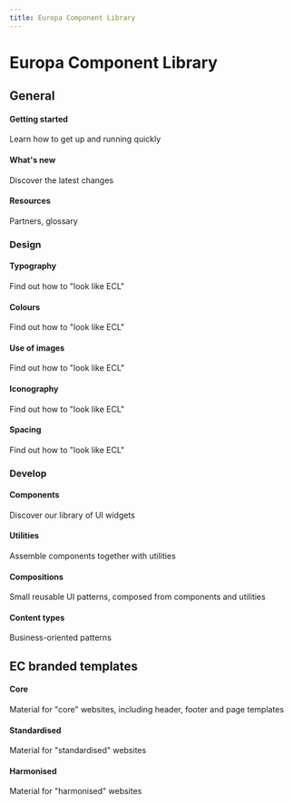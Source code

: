 ```yaml
---
title: Europa Component Library
---
```



# Europa Component Library

## General

<Row spacing="pt-l">
  <Col col="12 sm-6 lg-4" spacing="pv-m">
    <div
      style={{
        border: '1px solid #e3e3e3',
        flexGrow: 1,
        padding: '1rem',
      }}
    >
      <h4
        style={{
          font: 'normal normal 600 1.125rem/1.5rem Arial, sans-serif',
          color: '#404040',
        }}
      >
        Getting started
      </h4>
      <p>Learn how to get up and running quickly</p>
    </div>
  </Col>
  <Col col="12 sm-6 lg-4" spacing="pv-m">
    <div
      style={{
        border: '1px solid #e3e3e3',
        flexGrow: 1,
        padding: '1rem',
      }}
    >
      <h4
        style={{
          font: 'normal normal 600 1.125rem/1.5rem Arial, sans-serif',
          color: '#404040',
        }}
      >
        What's new
      </h4>
      <p>Discover the latest changes</p>
    </div>
  </Col>
  <Col col="12 sm-6 lg-4" spacing="pv-m" style={{ display: 'flex' }}>
    <div
      style={{
        border: '1px solid #e3e3e3',
        flexGrow: 1,
        padding: '1rem',
      }}
    >
      <h4
        style={{
          font: 'normal normal 600 1.125rem/1.5rem Arial, sans-serif',
          color: '#404040',
        }}
      >
        Resources
      </h4>
      <p>Partners, glossary</p>
    </div>
  </Col>
</Row>

### Design

<Row spacing="pt-l">
  <Col col="12 sm-6 lg-4" spacing="pv-m" style={{ display: 'flex' }}>
    <div
      style={{
        border: '1px solid #e3e3e3',
        flexGrow: 1,
        padding: '1rem',
      }}
    >
      <h4
        style={{
          font: 'normal normal 600 1.125rem/1.5rem Arial, sans-serif',
          color: '#404040',
        }}
      >
        Typography
      </h4>
      <p>Find out how to "look like ECL"</p>
    </div>
  </Col>
  <Col col="12 sm-6 lg-4" spacing="pv-m" style={{ display: 'flex' }}>
    <div
      style={{
        border: '1px solid #e3e3e3',
        flexGrow: 1,
        padding: '1rem',
      }}
    >
      <h4
        style={{
          font: 'normal normal 600 1.125rem/1.5rem Arial, sans-serif',
          color: '#404040',
        }}
      >
        Colours
      </h4>
      <p>Find out how to "look like ECL"</p>
    </div>
  </Col>
  <Col col="12 sm-6 lg-4" spacing="pv-m" style={{ display: 'flex' }}>
    <div
      style={{
        border: '1px solid #e3e3e3',
        flexGrow: 1,
        padding: '1rem',
      }}
    >
      <h4
        style={{
          font: 'normal normal 600 1.125rem/1.5rem Arial, sans-serif',
          color: '#404040',
        }}
      >
        Use of images
      </h4>
      <p>Find out how to "look like ECL"</p>
    </div>
  </Col>
  <Col col="12 sm-6 lg-4" spacing="pv-m" style={{ display: 'flex' }}>
    <div
      style={{
        border: '1px solid #e3e3e3',
        flexGrow: 1,
        padding: '1rem',
      }}
    >
      <h4
        style={{
          font: 'normal normal 600 1.125rem/1.5rem Arial, sans-serif',
          color: '#404040',
        }}
      >
        Iconography
      </h4>
      <p>Find out how to "look like ECL"</p>
    </div>
  </Col>
  <Col col="12 sm-6 lg-4" spacing="pv-m" style={{ display: 'flex' }}>
    <div
      style={{
        border: '1px solid #e3e3e3',
        flexGrow: 1,
        padding: '1rem',
      }}
    >
      <h4
        style={{
          font: 'normal normal 600 1.125rem/1.5rem Arial, sans-serif',
          color: '#404040',
        }}
      >
        Spacing
      </h4>
      <p>Find out how to "look like ECL"</p>
    </div>
  </Col>
</Row>

### Develop

<Row spacing="pt-l">
  <Col col="12 sm-6 lg-4" spacing="pv-m" style={{ display: 'flex' }}>
    <div
      style={{
        border: '1px solid #e3e3e3',
        flexGrow: 1,
        padding: '1rem',
      }}
    >
      <h4
        style={{
          font: 'normal normal 600 1.125rem/1.5rem Arial, sans-serif',
          color: '#404040',
        }}
      >
        Components
      </h4>
      <p>Discover our library of UI widgets</p>
    </div>
  </Col>
  <Col col="12 sm-6 lg-4" spacing="pv-m" style={{ display: 'flex' }}>
    <div
      style={{
        border: '1px solid #e3e3e3',
        flexGrow: 1,
        padding: '1rem',
      }}
    >
      <h4
        style={{
          font: 'normal normal 600 1.125rem/1.5rem Arial, sans-serif',
          color: '#404040',
        }}
      >
        Utilities
      </h4>
      <p>Assemble components together with utilities</p>
    </div>
  </Col>
  <Col col="12 sm-6 lg-4" spacing="pv-m" style={{ display: 'flex' }}>
    <div
      style={{
        border: '1px solid #e3e3e3',
        flexGrow: 1,
        padding: '1rem',
      }}
    >
      <h4
        style={{
          font: 'normal normal 600 1.125rem/1.5rem Arial, sans-serif',
          color: '#404040',
        }}
      >
        Compositions
      </h4>
      <p>Small reusable UI patterns, composed from components and utilities</p>
    </div>
  </Col>
  <Col col="12 sm-6 lg-4" spacing="pv-m">
    <div
      style={{
        border: '1px solid #e3e3e3',
        flexGrow: 1,
        padding: '1rem',
      }}
    >
      <h4
        style={{
          font: 'normal normal 600 1.125rem/1.5rem Arial, sans-serif',
          color: '#404040',
        }}
      >
        Content types
      </h4>
      <p>Business-oriented patterns</p>
    </div>
  </Col>
</Row>

## EC branded templates

<Row spacing="pv-m">
  <Col col="12 sm-6 lg-4" spacing="pv-m" style={{ display: 'flex' }}>
    <div
      style={{
        border: '1px solid #e3e3e3',
        flexGrow: 1,
        padding: '1rem',
      }}
    >
      <h4
        style={{
          font: 'normal normal 600 1.125rem/1.5rem Arial, sans-serif',
          color: '#404040',
        }}
      >
        Core
      </h4>
      <p>
        Material for "core" websites, including header, footer and page
        templates
      </p>
    </div>
  </Col>
  <Col col="12 sm-6 lg-4" spacing="pv-m" style={{ display: 'flex' }}>
    <div
      style={{
        border: '1px solid #e3e3e3',
        flexGrow: 1,
        padding: '1rem',
      }}
    >
      <h4
        style={{
          font: 'normal normal 600 1.125rem/1.5rem Arial, sans-serif',
          color: '#404040',
        }}
      >
        Standardised
      </h4>
      <p>Material for "standardised" websites</p>
    </div>
  </Col>
  <Col col="12 sm-6 lg-4" spacing="pv-m" style={{ display: 'flex' }}>
    <div
      style={{
        border: '1px solid #e3e3e3',
        flexGrow: 1,
        padding: '1rem',
      }}
    >
      <h4
        style={{
          font: 'normal normal 600 1.125rem/1.5rem Arial, sans-serif',
          color: '#404040',
        }}
      >
        Harmonised
      </h4>
      <p>Material for "harmonised" websites</p>
    </div>
  </Col>
</Row>
